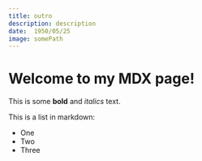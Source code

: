 ```yaml
---
title: outro
description: description
date:  1950/05/25
image: somePath
---
```



# Welcome to my MDX page!

This is some **bold** and _italics_ text.

This is a list in markdown:

- One
- Two
- Three
